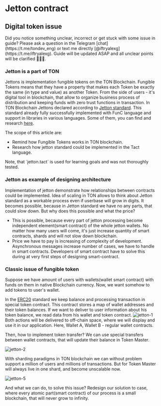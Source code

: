 
#  Jetton contract

## Digital token issue

<Callout type="warning">
Did you notice something unclear, incorrect or get stuck with some issue in guide? Please ask a question in the Telegram [chat](https://t.me/tondev_eng) or text me directly [@iftryalexg](https://t.me/iftryalexg). Guide will be updated ASAP and all unclear points will be clarified 🚒💦🔥.
</Callout>

### Jetton is a part of TON

Jettons is implementation fungible tokens on the TON Blockchain. Fungible Tokens means that they have a property that makes each Token be exactly the same (in type and value) as another Token. From the side of users - it's digital tool in blockchain, that allow to organize business process of distribution and keeping funds with zero trust functions in transaction.
In TON Blockchain Jettons declared according to [Jetton standard](https://github.com/ton-blockchain/TEPs/blob/master/text/0074-jettons-standard.md). This standard already fully successfully
implemented with FunC language and support in libraries in various languages. Some of them, you can find and research [here](docs/develop/dapps/defi/tokens).

The scope of this article are:
* Remind how Fungible Tokens works in TON blockchain.
* Research how jetton standard could be implemented in the Tact language.

<Callout type="warning">
Note, that `jetton.tact` is used for learning goals and was not thoroughly tested.
</Callout>

### Jetton as example of designing architecture

Implementation of jetton demonstrate how relationships between contracts could be implemented. Idea of scaling in TON allows to think about Jetton standard as a workable process even if userbase will grow in digits.
It becomes possible, because in Jetton standard we have no any parts, that could slow down. But why does this possible and what the price?
- This is possible, because every part of jetton processing become independent element(smart contract) of the whole jetton wallets. No matter how many users will come, it's just increase quantity of smart contracts, shards and will not slow down blockchain.
- Price we have to pay is increasing of complexity of development. Asynchronous messages increase number of cases, we have to handle in smart contracts. Developers of smart contract have to solve this during at very first steps of designing smart-contract.

### Classic issue of fungible token

Suppose we have amount of users with wallets(wallet smart contract) with funds on them in native Blockchain currency. Now, we want somehow to add tokens to user's wallet.

In the [ERC20](https://ethereum.org/ru/developers/docs/standards/tokens/erc-20/) standard we keep balance and processing transaction in special token contract. This contract stores a map of wallet addresses and their token balances.
If we want to deliver to user information about his token balance, we read data from his wallet and token contract.
![jetton-1](public/tact-jetton/tact-jetton-1.png)
Both actions will be delivered to off-chain space, where we will display and use it in our application.
Here, Wallet A, Wallet B - regular wallet contracts.


Then, how to implement token transfer? We can use special transfers between wallet contracts, that will update their balance in Token Master.

![jetton-2](public/tact-jetton/tact-jetton-2.png)

With sharding paradigms in TON blockchain we can without problem support a million of users and millions of transactions. But for Token Master will always live in one shard, and become unscalable now.

![jetton-5](public/tact-jetton/tact-jetton-5.png)

And what we can do, to solve this issue? Redesign our solution to case, where every atomic part(smart contract) of our process is a small blockchain, that will never grow to infinity.